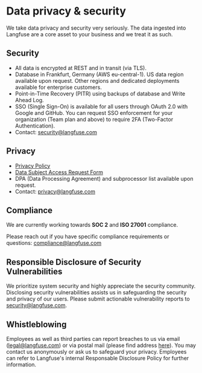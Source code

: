 # Data privacy & security

We take data privacy and security very seriously. The data ingested into Langfuse are a core asset to your business and we treat it as such.

## Security

- All data is encrypted at REST and in transit (via TLS).
- Database in Frankfurt, Germany (AWS eu-central-1). US data region available upon request. Other regions and dedicated deployments available for enterprise customers.
- Point-in-Time Recovery (PITR) using backups of database and Write Ahead Log.
- SSO (Single Sign-On) is available for all users through OAuth 2.0 with Google and GitHub. You can request SSO enforcement for your organization (Team plan and above) to require 2FA (Two-Factor Authentication).
- Contact: security@langfuse.com

## Privacy

- [Privacy Policy](https://langfuse.com/privacy)
- [Data Subject Access Request Form](https://app.termly.io/notify/47905712-56e1-4ad0-9bb7-8958f3263f90)
- DPA (Data Processing Agreement) and subprocessor list available upon request.
- Contact: privacy@langfuse.com

## Compliance

We are currently working towards **SOC 2** and **ISO 27001** compliance.

Please reach out if you have specific compliance requirements or questions: compliance@langfuse.com

## Responsible Disclosure of Security Vulnerabilities

We prioritize system security and highly appreciate the security community. Disclosing security vulnerabilities assists us in safeguarding the security and privacy of our users. Please submit actionable vulnerability reports to security@langfuse.com.

## Whistleblowing

Employees as well as third parties can report breaches to us via email (legal@langfuse.com) or via postal mail (please find address [here](/imprint)). You may contact us anonymously or ask us to safeguard your privacy. Employees can refer to Langfuse's internal Responsable Disclosure Policy for further information.
